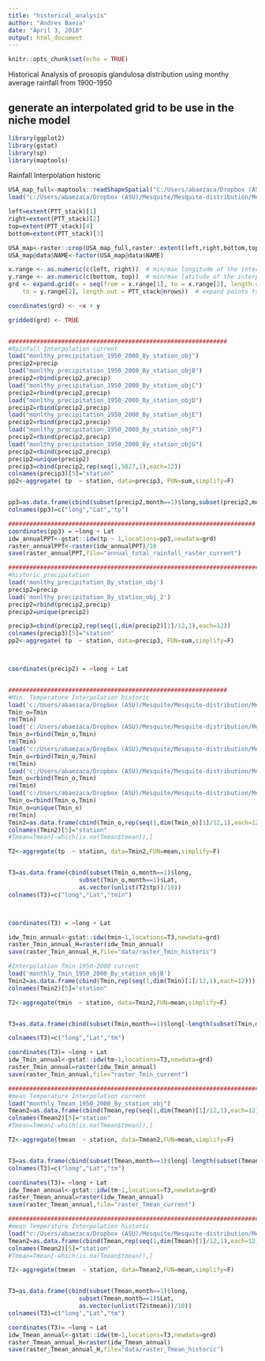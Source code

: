 ```yaml
---
title: "historical_analysis"
author: "Andres Baeza"
date: "April 3, 2018"
output: html_document
---
```


```r
knitr::opts_chunk$set(echo = TRUE)
```

Historical Analysis of prosopis glandulosa distribution using monthy average rainfall from 1900-1950

## generate an interpolated grid to be use in the niche model


```r
library(ggplot2)
library(gstat)
library(sp)
library(maptools)
```

Rainfall Interpolation historic
```r

USA_map_full<-maptools::readShapeSpatial("C:/Users/abaezaca/Dropbox (ASU)/Design Principles in CIS/maps_USA/tl_2017_us_state/tl_2017_us_state")
load("c:/Users/abaezaca/Dropbox (ASU)/Mesquite/Mesquite-distribution/Mesquite_distribution/PTT_stack_obj")

left=extent(PTT_stack)[1]
right=extent(PTT_stack)[2]
top=extent(PTT_stack)[4]
bottom=extent(PTT_stack)[3]

USA_map<-raster::crop(USA_map_full,raster::extent(left,right,bottom,top))
USA_map@data$NAME<-factor(USA_map@data$NAME)

x.range <- as.numeric(c(left, right))  # min/max longitude of the interpolation area
y.range <- as.numeric(c(bottom, top))  # min/max latitude of the interpolation area
grd <- expand.grid(x = seq(from = x.range[1], to = x.range[2], length.out =  PTT_stack@ncols), y = seq(from = y.range[1], 
    to = y.range[2], length.out = PTT_stack@nrows))  # expand points to grid

coordinates(grd) <- ~x + y

gridded(grd) <- TRUE


##############################################################
#Rainfall Interpolation current
load("monlthy_precipitation_1950_2000_By_station_obj")
precip2=precip
load("monlthy_precipitation_1950_2000_By_station_objB")
precip2=rbind(precip2,precip)
load("monlthy_precipitation_1950_2000_By_station_objC")
precip2=rbind(precip2,precip)
load("monlthy_precipitation_1950_2000_By_station_objD")
precip2=rbind(precip2,precip)
load("monlthy_precipitation_1950_2000_By_station_objE")
precip2=rbind(precip2,precip)
load("monlthy_precipitation_1950_2000_By_station_objF")
precip2=rbind(precip2,precip)
load("monlthy_precipitation_1950_2000_By_station_objG")
precip2=rbind(precip2,precip)
precip2=unique(precip2)
precip3=cbind(precip2,rep(seq(1,5027,1),each=12))
colnames(precip3)[5]="station"
pp2<-aggregate( tp  ~ station, data=precip3, FUN=sum,simplify=F)


pp3=as.data.frame(cbind(subset(precip2,month==1)$long,subset(precip2,month==1)$Lat,as.vector(unlist(pp2$tp))))
colnames(pp3)=c("long","Lat","tp")

######################################################################
coordinates(pp3) = ~long + Lat
idw_annualPPT<-gstat::idw(tp ~ 1,locations=pp3,newdata=grd)
raster_annualPPT<-raster(idw_annualPPT)/10
save(raster_annualPPT,file="annual_total_rainfall_raster_current")

#######################################################################
#historic precipitation
load('monlthy_precipitation_By_station_obj')
precip2=precip
load('monlthy_precipitation_By_station_obj_2')
precip2=rbind(precip2,precip)
precip2=unique(precip2)

precip3=cbind(precip2,rep(seq(1,dim(precip2)[1]/12,1),each=12))
colnames(precip3)[5]="station"
pp2<-aggregate( tp  ~ station, data=precip3, FUN=sum,simplify=F)



coordinates(precip2) = ~long + Lat



```

```R
##############################################################
#Min. Temperature Interpolation historic
load('c:/Users/abaezaca/Dropbox (ASU)/Mesquite/Mesquite-distribution/Mesquite_distribution/monthly_Tmin_By_station_obj')
Tmin_o=Tmin
rm(Tmin)
load('c:/Users/abaezaca/Dropbox (ASU)/Mesquite/Mesquite-distribution/Mesquite_distribution/monthly_Tmin_By_station_obj2')
Tmin_o=rbind(Tmin_o,Tmin)
rm(Tmin)
load('c:/Users/abaezaca/Dropbox (ASU)/Mesquite/Mesquite-distribution/Mesquite_distribution/monthly_Tmin_By_station_obj3')
Tmin_o=rbind(Tmin_o,Tmin)
rm(Tmin)
load('c:/Users/abaezaca/Dropbox (ASU)/Mesquite/Mesquite-distribution/Mesquite_distribution/monthly_Tmin_By_station_obj4')
Tmin_o=rbind(Tmin_o,Tmin)
rm(Tmin)
load('c:/Users/abaezaca/Dropbox (ASU)/Mesquite/Mesquite-distribution/Mesquite_distribution/monthly_Tmin_By_station_obj5')
Tmin_o=rbind(Tmin_o,Tmin)
Tmin_o=unique(Tmin_o)
rm(Tmin)
Tmin2=as.data.frame(cbind(Tmin_o,rep(seq(1,dim(Tmin_o)[1]/12,1),each=12)))
colnames(Tmin2)[5]="station"
#Tmean=Tmean[-which(is.na(Tmean$tmean)),]

T2<-aggregate(tp  ~ station, data=Tmin2,FUN=mean,simplify=F)


T3=as.data.frame(cbind(subset(Tmin_o,month==1)$long,
                    subset(Tmin_o,month==1)$Lat,
                    as.vector(unlist(T2$tp))/10))
colnames(T3)=c("long","Lat","tmin")



coordinates(T3) = ~long + Lat

idw_Tmin_annual<-gstat::idw(tmin~1,locations=T3,newdata=grd)
raster_Tmin_annual_H=raster(idw_Tmin_annual)
save(raster_Tmin_annual_H,file="data/raster_Tmin_historic")


```



```R
#Interpolation Tmin 1950-2000 current
load('monthly_Tmin_1950_2000_By_station_objB')
Tmin2=as.data.frame(cbind(Tmin,rep(seq(1,dim(Tmin)[1]/12,1),each=12)))
colnames(Tmin2)[5]="station"

T2<-aggregate(tmin  ~ station, data=Tmin2,FUN=mean,simplify=F)


T3=as.data.frame(cbind(subset(Tmin,month==1)$long[-length(subset(Tmin,month==1)$long)],subset(Tmin,month==1)$Lat[-length(subset(Tmean,month==1)$Lat)],as.vector(unlist(T2$tmin))))

colnames(T3)=c("long","Lat","tm")

coordinates(T3)= ~long + Lat
idw_Tmin_annual<-gstat::idw(tm~1,locations=T3,newdata=grd)
raster_Tmin_annual=raster(idw_Tmin_annual)
save(raster_Tmin_annual,file="raster_Tmin_current")

```

```R
###########################################################################
#mean Temperature Interpolation current
load("monthly_Tmean_1950_2000_By_station_obj")
Tmean2=as.data.frame(cbind(Tmean,rep(seq(1,dim(Tmean)[1]/12,1),each=12)))
colnames(Tmean2)[5]="station"
#Tmean=Tmean[-which(is.na(Tmean$tmean)),]

T2<-aggregate(tmean  ~ station, data=Tmean2,FUN=mean,simplify=F)


T3=as.data.frame(cbind(subset(Tmean,month==1)$long[-length(subset(Tmean,month==1)$long)],subset(Tmean,month==1)$Lat[-length(subset(Tmean,month==1)$Lat)],as.vector(unlist(T2$tmean))))
colnames(T3)=c("long","Lat","tm")

coordinates(T3)= ~long + Lat
idw_Tmean_annual<-gstat::idw(tm~1,locations=T3,newdata=grd)
raster_Tmean_annual=raster(idw_Tmean_annual)
save(raster_Tmean_annual,file="raster_Tmean_current")

```


```R
###########################################################################
#mean Temperature Interpolation historic
load("c:/Users/abaezaca/Dropbox (ASU)/Mesquite/Mesquite-distribution/Mesquite_distribution/monthly_Tmean_1900_1950_By_station_obj")
Tmean2=as.data.frame(cbind(Tmean,rep(seq(1,dim(Tmean)[1]/12,1),each=12)))
colnames(Tmean2)[5]="station"
#Tmean=Tmean[-which(is.na(Tmean$tmean)),]

T2<-aggregate(tmean  ~ station, data=Tmean2,FUN=mean,simplify=F)


T3=as.data.frame(cbind(subset(Tmean,month==1)$long,
                    subset(Tmean,month==1)$Lat,
                    as.vector(unlist(T2$tmean))/10))
colnames(T3)=c("long","Lat","tm")

coordinates(T3)= ~long + Lat
idw_Tmean_annual<-gstat::idw(tm~1,locations=T3,newdata=grd)
raster_Tmean_annual_H=raster(idw_Tmean_annual)
save(raster_Tmean_annual_H,file="data/raster_Tmean_historic")

```

